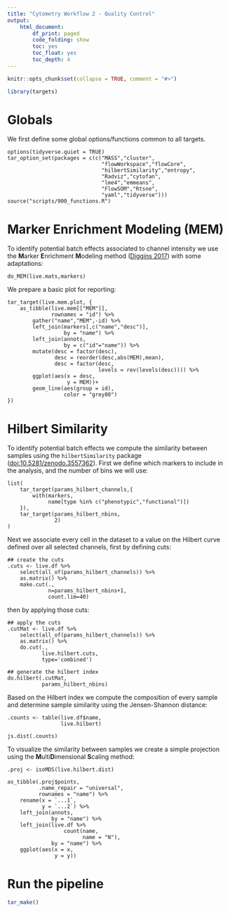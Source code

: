 ```yaml
---
title: "Cytometry Workflow 2 - Quality Control"
output: 
    html_document:
        df_print: paged
        code_folding: show
        toc: yes
        toc_float: yes
        toc_depth: 4
---
```


```r
knitr::opts_chunk$set(collapse = TRUE, comment = "#>")
```

```r
library(targets)
```

# Globals

We first define some global options/functions common to all targets.

```targets
options(tidyverse.quiet = TRUE)
tar_option_set(packages = c(c("MASS","cluster",
                              "flowWorkspace","flowCore",
                              "hilbertSimilarity","entropy",
                              "Radviz","cytofan",
                              "lme4","emmeans",
                              "FlowSOM","Rtsne",
                              "yaml","tidyverse")))
source("scripts/900_functions.R")
```

# Marker Enrichment Modeling (MEM)

To identify potential batch effects associated to channel intensity we use the **M**arker **E**nrichment **M**odeling method ([Diggins 2017](https://doi.org/10.1038/nmeth.4149)) with some adaptations:

```targets
do_MEM(live.mats,markers)
```

We prepare a basic plot for reporting:

```targets
tar_target(live.mem.plot, {
    as_tibble(live.mem[["MEM"]],
              rownames = "id") %>% 
        gather("name","MEM",-id) %>% 
        left_join(markers[,c("name","desc")],
                  by = "name") %>% 
        left_join(annots,
                  by = c("id"="name")) %>% 
        mutate(desc = factor(desc),
               desc = reorder(desc,abs(MEM),mean),
               desc = factor(desc,
                             levels = rev(levels(desc)))) %>% 
        ggplot(aes(x = desc,
                   y = MEM))+
        geom_line(aes(group = id),
                  color = "grey80")
})
```

# Hilbert Similarity

To identify potential batch effects we compute the similarity between samples using the `hilbertSimilarity` package ([doi:10.5281/zenodo.3557362](https://zenodo.org/record/3557362)). First we define which markers to include in the analysis, and the number of bins we will use:

```targets
list(
    tar_target(params_hilbert_channels,{
        with(markers,
             name[type %in% c("phenotypic","functional")])
    }),
    tar_target(params_hilbert_nbins,
               2)
)
```

Next we associate every cell in the dataset to a value on the Hilbert curve defined over all selected channels, first by defining cuts:

```targets
## create the cuts 
.cuts <- live.df %>% 
    select(all_of(params_hilbert_channels)) %>% 
    as.matrix() %>% 
    make.cut(.,
             n=params_hilbert_nbins+1,
             count.lim=40)
```

then by applying those cuts:

```targets
## apply the cuts
.cutMat <- live.df %>% 
    select(all_of(params_hilbert_channels)) %>% 
    as.matrix() %>% 
    do.cut(.,
           live.hilbert.cuts,
           type='combined')

## generate the hilbert index
do.hilbert(.cutMat,
           params_hilbert_nbins)
```

Based on the Hilbert index we compute the composition of every sample and determine sample similarity using the Jensen-Shannon distance:

```targets
.counts <- table(live.df$name,
                 live.hilbert)

js.dist(.counts)
```

To visualize the similarity between samples we create a simple projection using the **M**ulti**D**imensional **S**caling method:

```targets
.proj <- isoMDS(live.hilbert.dist)

as_tibble(.proj$points,
          .name_repair = "universal",
          rownames = "name") %>% 
    rename(x = `...1`,
           y = `...2`) %>% 
    left_join(annots,
              by = "name") %>% 
    left_join(live.df %>% 
                  count(name,
                        name = "N"),
              by = "name") %>% 
    ggplot(aes(x = x,
               y = y))
```

# Run the pipeline

```r
tar_make()
```
